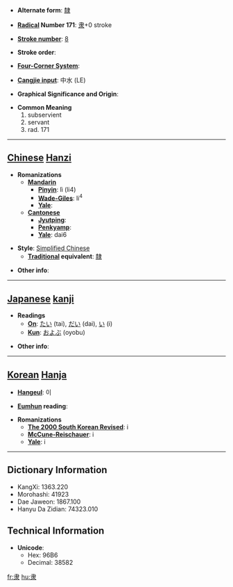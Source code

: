 * '''Alternate form''': [[隸]]

* '''[[Wiktionary:Chinese radical index| Radical]] Number 171''': [[Wiktionary:Chinese radical index 隶|隶]]+0 stroke

* '''[[Wiktionary:Chinese total strokes index|Stroke number]]''': [[Wiktionary:Chinese total strokes index 8|8]]

* '''Stroke order''': 

* '''[[Wiktionary:Chinese four corner index|Four-Corner System]]''': 

* '''[[Wiktionary:Chinese Cangjie index|Cangjie input]]''': 中水 (LE)

* '''Graphical Significance and Origin''': 

* '''Common Meaning'''
*#subservient
*# servant
*# rad. 171


----

== [[Chinese]] [[Hanzi]] ==

* '''Romanizations'''
** '''[[Mandarin]]'''
*** '''[[Pinyin]]''': lì (li4)
*** '''[[Wade-Giles]]''': li<sup>4</sup>
*** '''[[Yale]]''': 
** '''[[Cantonese]]'''
*** '''[[Jyutping]]''':
*** '''[[Penkyamp]]''': 
*** '''[[Yale]]''': dai6

* '''Style''': [[Simplified Chinese]] 
** '''[[Traditional Chinese|Traditional]] equivalent''': [[隸]]

* '''Other info''': 

----

== [[Japanese]] [[kanji]] ==

* '''Readings'''
** '''[[On]]''': [[たい]] (tai), [[だい]] (dai), [[い]] (i)
** '''[[Kun]]''': [[およぶ]] (oyobu)

* '''Other info''':  

----

== [[Korean]] [[Hanja]] ==

* '''[[Hangeul]]''': 이

* '''[[Eumhun]] reading''': 

* '''Romanizations'''
** '''[[The 2000 South Korean Revised Romanization|The 2000 South Korean Revised]]''': i
** '''[[McCune-Reischauer]]''': i
** '''[[Yale]]''': i

----

== Dictionary Information ==

* KangXi: 1363.220
* Morohashi: 41923
* Dae Jaweon: 1867.100
* Hanyu Da Zidian: 74323.010

== Technical Information ==

* '''Unicode''':
** Hex: 96B6
** Decimal: 38582

[[fr:隶]]
[[hu:隶]]
